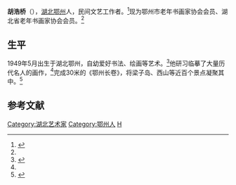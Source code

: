 {{COI|time=2022-01-07T07:45:57+00:00}}
{{Infobox Artist
|name          = 胡浩桥
|birthdate     = {{{bd|1949年||catIdx=H胡}}}
|location      = [[湖北省|湖北省]][[鄂州市|鄂州市]]
|nationality   = {{PRC}}
|field         = [[山水画|山水画]]、[[书法|书法]]
|works         = 《高山清泉》《云山溪流》《黄山松云》《韶山朝晖》《黄果清流》
|influenced by = 蒋德舜、张登堂、刘松岩
|influenced    = 
}}
'''胡浩桥'''（{{bd|1949年||catIdx=H胡}}），[[湖北|湖北]][[鄂州|鄂州]]人，民间文艺工作者。<ref name="画家——胡浩桥鄂州情韵">{{cite web | url=http://www.guohuaquan.com/thread-550740-1-1.html | title=画家——胡浩桥鄂州情韵 | accessdate=2013-10-24 | archive-date=2014-12-04 | archive-url=https://web.archive.org/web/20141204173541/http://www.guohuaquan.com/thread-550740-1-1.html | dead-url=no }}</ref>现为鄂州市老年书画家协会会员、湖北省老年书画家协会会员。<ref name="画家——胡浩桥鄂州情韵"/>

== 生平 ==
1949年5月出生于湖北鄂州，自幼爱好书法、绘画等艺术。<ref name="六旬老人40年磨炼积累30米巨幅画卷描绘吴都美景">{{cite web | url=http://www.ezgjj.cn/EZWL/html/201311/20131107110635.html | title=六旬老人40年磨炼积累30米巨幅画卷描绘吴都美景 | accessdate=2013-11-07 | deadurl=yes | archiveurl=https://web.archive.org/web/20141205091637/http://www.ezgjj.cn/EZWL/html/201311/20131107110635.html | archivedate=2014-12-05 }}</ref>他研习临摹了大量历代名人的画作，<ref name="六旬老人40年磨炼积累30米巨幅画卷描绘吴都美景"/>完成30米的《鄂州长卷》，将梁子岛、西山等近百个景点凝聚其中。<ref name="30米《鄂州手卷》画尽家乡美">{{cite web | url=http://hbrb.cnhubei.com/HTML/ctsb/20130402/ctsb2009188.html | title=30米《鄂州手卷》画尽家乡美 | accessdate=2013-04-02 | archive-date=2014-12-05 | archive-url=https://web.archive.org/web/20141205182615/http://hbrb.cnhubei.com/HTML/ctsb/20130402/ctsb2009188.html | dead-url=yes }}</ref>

== 参考文献 ==
{{Reflist}}

{{DEFAULTSORT:H}}
[[Category:湖北艺术家|Category:湖北艺术家]]
[[Category:鄂州人|Category:鄂州人]]
[[Category:胡姓|H]]